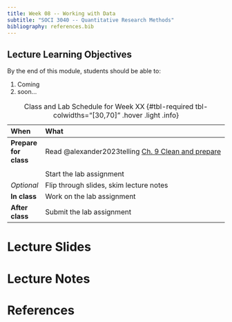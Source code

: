```yaml
---
title: Week 08 -- Working with Data
subtitle: "SOCI 3040 -- Quantitative Research Methods"
bibliography: references.bib
---
```


::: {.callout-tip}
## Lecture Learning Objectives

By the end of this module, students should be able to:

1. Coming
2. soon...
:::


::: {.scrollable-table}
| When                  | What                                                                                                                      |
|:----------------------|:------------------------------------------------------------------------------------------------------------------------|
| **Prepare for class** | Read @alexander2023telling [Ch. 9 Clean and prepare](https://tellingstorieswithdata.com/09-clean_and_prepare.html) |
|                       |                                 | [Ch. 10 Store and share](https://tellingstorieswithdata.com/10-store_and_share.html)    |
|                       | Start the lab assignment          | [Lecture 8 Lab](../labs/lab-week-08/index.qmd)                                           |
| *Optional*                      | Flip through slides, skim lecture notes         | [Lecture 8 Slides](../slides/slides-week-08.qmd)                                         |
| **In class**    | Work on the lab assignment        |                                                                                         |
| **After class** | Submit the lab assignment         |                                                                                         |

: Class and Lab Schedule for Week XX {#tbl-required tbl-colwidths="[30,70]" .hover .light .info}
:::

# Lecture Slides

# Lecture Notes

# References